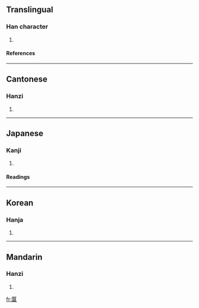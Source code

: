 ==Translingual==
===Han character===
{{Han char|rad=匚|as=14|sn=16|four=7171<sub>4</sub>|canj=尸竹月廿 (SHBT)}}
# {{defn|Han}}
====References====
{{Han ref|kx=0154.270|dkj=02659|dj=0346.290|hdz=10090.100|uh=5334|ud=21300|bh=E8FA|bd=59642}}
----
==Cantonese==
===Hanzi===
{{yue-hanzi|jyut=|y=syun2}}
# {{defn|Cantonese}}
----
==Japanese==
===Kanji===
{{ja-kanji|grade=|rs=匚14}}
# {{defn|Japanese}} 
====Readings====
{{ja-readings|on=[[さん]] (san), [[せん]] (sen)|kun=}}
----
==Korean==
===Hanja===
{{ko-hanja|hangeul=산|rv=san|mr=san}}
# {{defn|Korean}}
----
==Mandarin==
===Hanzi===
{{cmn-hanzi|pin=[[suǎn]] ([[suan3]])|wg=suan<sup>3</sup>}}
# {{defn|Mandarin}}

[[fr:匴]]